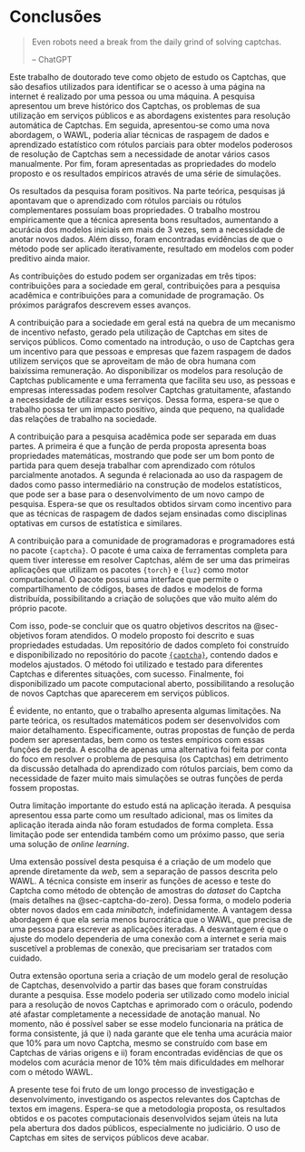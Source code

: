 # Conclusões {#conclusao}

\epigrafe{Even robots need a break from the daily grind of solving captchas.}{ChatGPT}

::: {.content-visible when-format="html"}
> Even robots need a break from the daily grind of solving captchas.
>
> -- ChatGPT
:::

Este trabalho de doutorado teve como objeto de estudo os Captchas, que são desafios utilizados para identificar se o acesso à uma página na internet é realizado por uma pessoa ou uma máquina. A pesquisa apresentou um breve histórico dos Captchas, os problemas de sua utilização em serviços públicos e as abordagens existentes para resolução automática de Captchas. Em seguida, apresentou-se como uma nova abordagem, o WAWL, poderia aliar técnicas de raspagem de dados e aprendizado estatístico com rótulos parciais para obter modelos poderosos de resolução de Captchas sem a necessidade de anotar vários casos manualmente. Por fim, foram apresentadas as propriedades do modelo proposto e os resultados empíricos através de uma série de simulações.

Os resultados da pesquisa foram positivos. Na parte teórica, pesquisas já apontavam que o aprendizado com rótulos parciais ou rótulos complementares possuíam boas propriedades. O trabalho mostrou empiricamente que a técnica apresenta bons resultados, aumentando a acurácia dos modelos iniciais em mais de 3 vezes, sem a necessidade de anotar novos dados. Além disso, foram encontradas evidências de que o método pode ser aplicado iterativamente, resultado em modelos com poder preditivo ainda maior.

As contribuições do estudo podem ser organizadas em três tipos: contribuições para a sociedade em geral, contribuições para a pesquisa acadêmica e contribuições para a comunidade de programação. Os próximos parágrafos descrevem esses avanços.

A contribuição para a sociedade em geral está na quebra de um mecanismo de incentivo nefasto, gerado pela utilização de Captchas em sites de serviços públicos. Como comentado na introdução, o uso de Captchas gera um incentivo para que pessoas e empresas que fazem raspagem de dados utilizem serviços que se aproveitam de mão de obra humana com baixíssima remuneração. Ao disponibilizar os modelos para resolução de Captchas publicamente e uma ferramenta que facilita seu uso, as pessoas e empresas interessadas podem resolver Captchas gratuitamente, afastando a necessidade de utilizar esses serviços. Dessa forma, espera-se que o trabalho possa ter um impacto positivo, ainda que pequeno, na qualidade das relações de trabalho na sociedade.

A contribuição para a pesquisa acadêmica pode ser separada em duas partes. A primeira é que a função de perda proposta apresenta boas propriedades matemáticas, mostrando que pode ser um bom ponto de partida para quem deseja trabalhar com aprendizado com rótulos parcialmente anotados. A segunda é relacionada ao uso da raspagem de dados como passo intermediário na construção de modelos estatísticos, que pode ser a base para o desenvolvimento de um novo campo de pesquisa. Espera-se que os resultados obtidos sirvam como incentivo para que as técnicas de raspagem de dados sejam ensinadas como disciplinas optativas em cursos de estatística e similares.

A contribuição para a comunidade de programadoras e programadores está no pacote `{captcha}`. O pacote é uma caixa de ferramentas completa para quem tiver interesse em resolver Captchas, além de ser uma das primeiras aplicações que utilizam os pacotes `{torch}` e `{luz}` como motor computacional. O pacote possui uma interface que permite o compartilhamento de códigos, bases de dados e modelos de forma distribuída, possibilitando a criação de soluções que vão muito além do próprio pacote.

Com isso, pode-se concluir que os quatro objetivos descritos na @sec-objetivos foram atendidos. O modelo proposto foi descrito e suas propriedades estudadas. Um repositório de dados completo foi construído e disponibilizado no repositório do pacote [`{captcha}`](https://github.com/decryptr/captcha/releases), contendo dados e modelos ajustados. O método foi utilizado e testado para diferentes Captchas e diferentes situações, com sucesso. Finalmente, foi disponibilizado um pacote computacional aberto, possibilitando a resolução de novos Captchas que aparecerem em serviços públicos.

É evidente, no entanto, que o trabalho apresenta algumas limitações. Na parte teórica, os resultados matemáticos podem ser desenvolvidos com maior detalhamento. Especificamente, outras propostas de função de perda podem ser apresentadas, bem como os testes empíricos com essas funções de perda. A escolha de apenas uma alternativa foi feita por conta do foco em resolver o problema de pesquisa (os Captchas) em detrimento da discussão detalhada do aprendizado com rótulos parciais, bem como da necessidade de fazer muito mais simulações se outras funções de perda fossem propostas.

Outra limitação importante do estudo está na aplicação iterada. A pesquisa apresentou essa parte como um resultado adicional, mas os limites da aplicação iterada ainda não foram estudados de forma completa. Essa limitação pode ser entendida também como um próximo passo, que seria uma solução de *online learning*.

Uma extensão possível desta pesquisa é a criação de um modelo que aprende diretamente da *web*, sem a separação de passos descrita pelo WAWL. A técnica consiste em inserir as funções de acesso e teste do Captcha como método de obtenção de amostras do *dataset* do Captcha (mais detalhes na @sec-captcha-do-zero). Dessa forma, o modelo poderia obter novos dados em cada *minibatch*, indefinidamente. A vantagem dessa abordagem é que ela seria menos burocrática que o WAWL, que precisa de uma pessoa para escrever as aplicações iteradas. A desvantagem é que o ajuste do modelo dependeria de uma conexão com a internet e seria mais suscetível a problemas de conexão, que precisariam ser tratados com cuidado.

Outra extensão oportuna seria a criação de um modelo geral de resolução de Captchas, desenvolvido a partir das bases que foram construídas durante a pesquisa. Esse modelo poderia ser utilizado como modelo inicial para a resolução de novos Captchas e aprimorado com o oráculo, podendo até afastar completamente a necessidade de anotação manual. No momento, não é possível saber se esse modelo funcionaria na prática de forma consistente, já que i) nada garante que ele tenha uma acurácia maior que 10% para um novo Captcha, mesmo se construído com base em Captchas de várias origens e ii) foram encontradas evidências de que os modelos com acurácia menor de 10% têm mais dificuldades em melhorar com o método WAWL.

A presente tese foi fruto de um longo processo de investigação e desenvolvimento, investigando os aspectos relevantes dos Captchas de textos em imagens. Espera-se que a metodologia proposta, os resultados obtidos e os pacotes computacionais desenvolvidos sejam úteis na luta pela abertura dos dados públicos, especialmente no judiciário. O uso de Captchas em sites de serviços públicos deve acabar.
